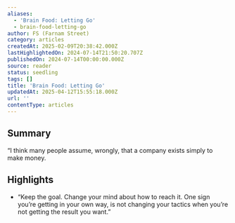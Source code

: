 ```yaml
---
aliases:
  - 'Brain Food: Letting Go'
  - brain-food-letting-go
author: FS (Farnam Street)
category: articles
createdAt: 2025-02-09T20:38:42.000Z
lastHighlightedOn: 2024-07-14T21:50:20.707Z
publishedOn: 2024-07-14T00:00:00.000Z
source: reader
status: seedling
tags: []
title: 'Brain Food: Letting Go'
updatedAt: 2025-04-12T15:55:18.000Z
url: ''
contentType: articles
---
```

## Summary

“I think many people assume, wrongly, that a company exists simply to make money.

## Highlights

- “Keep the goal. Change your mind about how to reach it.
  One sign you’re getting in your own way, is not changing your tactics when you’re not getting the result you want.”
